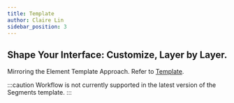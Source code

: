 ```yaml
---
title: Template
author: Claire Lin
sidebar_position: 3
---
```



## Shape Your Interface: Customize, Layer by Layer.

Mirroring the Element Template Approach. Refer to [Template](../elements/template).

:::caution
Workflow is not currently supported in the latest version of the Segments template.
:::
